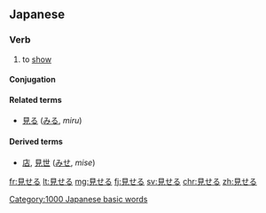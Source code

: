 ==Japanese==
{{ja-kanjitab|見}}

===Verb===
{{ja-verb|kk|type=2|tr=trans|hira=みせる|rom=miseru}}

# to [[show]]
#:{{usex|[[写真]]を[[人]]に'''見せる'''|tr=しゃしんをひとに'''みせる'''。<br/>''shashin o hito ni '''miseru'''''|t='''show''' someone a picture|lang=ja}}

====Conjugation====
{{ja-ichi|見せ|みせ|mise}}

====Related terms====
*[[見る]] ([[みる]], ''miru'')

====Derived terms====
*[[店]], [[見世]] ([[みせ]], ''mise'')
{{attention|ja|are those derived terms right?}}

[[Category:1000 Japanese basic words]]

[[fr:見せる]]
[[lt:見せる]]
[[mg:見せる]]
[[fj:見せる]]
[[sv:見せる]]
[[chr:見せる]]
[[zh:見せる]]